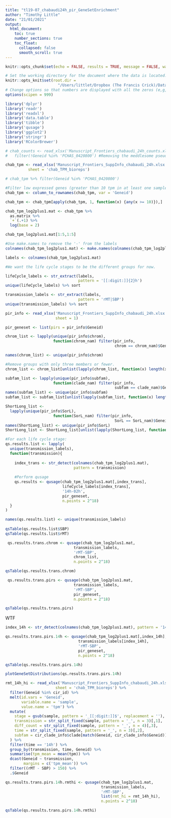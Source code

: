 ```yaml
---
title: "tl19-07_chabaudi24h_pir_GeneSetEnrichment"
author: "Timothy Little"
date: "21/01/2021"
output: 
  html_document:
    toc: true
    number_sections: true
    toc_float:
      collapsed: false
      smooth_scroll: true
---
```


```r
knitr::opts_chunk$set(echo = FALSE, results = TRUE, message = FALSE, warning = FALSE)

# Set the working directory for the document where the data is located.
knitr::opts_knit$set(root.dir = 
                       "/Users/littlet/Dropbox (The Francis Crick)/Data/tl19-07_audreybrugat_24h_chabaudi")
# Change options so that numbers are displayed with all the zeros (e,g, as 1000000 not 1e6)
options(scipen = 999) 
```

```r
library('dplyr')
library('readr')
library('readxl')
library('data.table')
library('tibble')
library('qusage')
library('ggplot2')
library('stringr')
library('RColorBrewer')
```

```r
# chab_counts <- read_xlsx('Manuscript_Frontiers_chabaudi_24h_counts.xlsx') %>% 
#   filter(!Geneid %in% 'PCHAS_0420800') #Removing the meddlesome pseudogene

chab_tpm <- read_xlsx('Manuscript_Frontiers_SuppInfo_chabaudi_24h.xlsx',
          sheet = 'chab_TPM_bioreps')

# chab_tpm %>% filter(Geneid %in% 'PCHAS_0420800') 

#Filter low expressed genes (greater than 10 tpm in at least one sample), convert to a matrix, add 1 for the log transformation, then transform to log2
chab_tpm <- column_to_rownames(chab_tpm, var = 'Geneid')

chab_tpm <- chab_tpm[apply(chab_tpm, 1, function(x) {any(x >= 10)}),]

chab_tpm_log2plus1.mat <- chab_tpm %>% 
  as.matrix %>% 
  `+`(.+1) %>% 
  log(base = 2)

chab_tpm_log2plus1.mat[1:5,1:5]
```

```r
#Use make.names to remove the '-' from the labels
colnames(chab_tpm_log2plus1.mat) <- make.names(colnames(chab_tpm_log2plus1.mat))

labels <- colnames(chab_tpm_log2plus1.mat)

#We want the life cycle stages to be the different groups for now.

lifeCycle_labels <- str_extract(labels, 
                                pattern = '[[:digit:]]{2}h')
unique(lifeCycle_labels) %>% sort

transmission_labels <- str_extract(labels, 
                                pattern = 'rMT|SBP')
unique(transmission_labels) %>% sort

```

```r

pir_info <- read_xlsx('Manuscript_Frontiers_SuppInfo_chabaudi_24h.xlsx',
                      sheet = 1)

pir_geneset <- list(pirs = pir_info$Geneid)

chrom_list <- lapply(unique(pir_info$chrom), 
                     function(chrom_nam) filter(pir_info, 
                                                chrom == chrom_nam)$Geneid)

names(chrom_list) <- unique(pir_info$chrom)

#Remove groups with only three members or fewer.
chrom_list <- chrom_list[unlist(lapply(chrom_list, function(x) length(x) > 3))]

subfam_list <- lapply(unique(pir_info$subfam), 
                     function(clade_nam) filter(pir_info, 
                                                subfam == clade_nam)$Geneid)
names(subfam_list) <- unique(pir_info$subfam)
subfam_list <- subfam_list[unlist(lapply(subfam_list, function(x) length(x) > 3))]

ShortLong_list <- 
  lapply(unique(pir_info$SorL), 
                     function(SorL_nam) filter(pir_info, 
                                                SorL == SorL_nam)$Geneid)
names(ShortLong_list) <- unique(pir_info$SorL)
ShortLong_list <- ShortLong_list[unlist(lapply(ShortLong_list, function(x) length(x) > 3))]

```

```r
#For each life cycle stage:
qs.results.list <- lapply(
  unique(transmission_labels), 
  function(transmission){
    
    index_trans <- str_detect(colnames(chab_tpm_log2plus1.mat), 
                              pattern = transmission)
    
    #Perform qusage
    qs.results <- qusage(chab_tpm_log2plus1.mat[,index_trans],
                         lifeCycle_labels[index_trans],
                         '14h-02h',
                         pir_geneset,
                         n.points = 2^18)
  }
)

names(qs.results.list) <- unique(transmission_labels)
    
qsTable(qs.results.list$SBP)
qsTable(qs.results.list$rMT)
```

```r
 qs.results.trans.chrom <- qusage(chab_tpm_log2plus1.mat,
                              transmission_labels,
                              'rMT-SBP',
                              chrom_list,
                              n.points = 2^18)
```

```r
qsTable(qs.results.trans.chrom)
```

```r
 qs.results.trans.pirs <- qusage(chab_tpm_log2plus1.mat,
                              transmission_labels,
                              'rMT-SBP',
                              pir_geneset,
                              n.points = 2^18)
```

```r
qsTable(qs.results.trans.pirs)
```

WTF

```r

index_14h <- str_detect(colnames(chab_tpm_log2plus1.mat), pattern = '14h')

qs.results.trans.pirs.14h <- qusage(chab_tpm_log2plus1.mat[,index_14h],
                                transmission_labels[index_14h],
                                'rMT-SBP',
                                pir_geneset,
                                n.points = 2^18)

qsTable(qs.results.trans.pirs.14h)

plotGeneSetDistributions(qs.results.trans.pirs.14h)
```

```r

rmt_14h_hi <- read_xlsx('Manuscript_Frontiers_SuppInfo_chabaudi_24h.xlsx',
                      sheet = 'chab_TPM_bioreps') %>% 
  filter(Geneid %in% cir_id) %>%
  melt(id.vars = 'Geneid', 
       variable.name = 'sample', 
       value.name = 'tpm') %>% 
  mutate(
    stage = gsub(sample, pattern = '_[[:digit:]]$', replacement = ''),
    transmission = str_split_fixed(sample, pattern = '_', n = 3)[,1],
    diff_count = str_split_fixed(sample, pattern = '_', n = 4)[,3],
    time = str_split_fixed(sample, pattern = '_', n = 3)[,2],
    subfam = cir_clade_info$clade[match(Geneid, cir_clade_info$Geneid)]
  ) %>% 
  filter(time == '14h') %>% 
  group_by(transmission, time, Geneid) %>% 
  summarise(tpm_mean = mean(tpm)) %>% 
  dcast(Geneid ~ transmission, 
        margins = c('tpm_mean')) %>% 
  filter((rMT - SBP) > 150) %>% 
  .$Geneid

qs.results.trans.pirs.14h.rmthi <- qusage(chab_tpm_log2plus1.mat,
                                          transmission_labels,
                                          'rMT-SBP',
                                          list(rmt_hi = rmt_14h_hi),
                                          n.points = 2^18)

qsTable(qs.results.trans.pirs.14h.rmthi)


```

